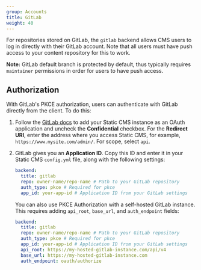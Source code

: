 ```yaml
---
group: Accounts
title: GitLab
weight: 40
---
```

For repositories stored on GitLab, the `gitlab` backend allows CMS users to log in directly with their GitLab account. Note that all users must have push access to your content repository for this to work.

**Note:** GitLab default branch is protected by default, thus typically requires `maintainer` permissions in order for users to have push access.

## Authorization

With GitLab's PKCE authorization, users can authenticate with GitLab directly from the client. To do this:

1. Follow the [GitLab docs](https://docs.gitlab.com/ee/integration/oauth_provider.html#adding-an-application-through-the-profile) to add your Static CMS instance as an OAuth application and uncheck the **Confidential** checkbox. For the **Redirect URI**, enter the address where you access Static CMS, for example, `https://www.mysite.com/admin/`. For scope, select `api`.
2. GitLab gives you an **Application ID**. Copy this ID and enter it in your Static CMS `config.yml` file, along with the following settings:

   ```yaml
   backend:
     title: gitlab
     repo: owner-name/repo-name # Path to your GitLab repository
     auth_type: pkce # Required for pkce
     app_id: your-app-id # Application ID from your GitLab settings
   ```

   You can also use PKCE Authorization with a self-hosted GitLab instance. This requires adding `api_root`, `base_url`, and `auth_endpoint` fields:

   ```yaml
   backend:
     title: gitlab
     repo: owner-name/repo-name # Path to your GitLab repository
     auth_type: pkce # Required for pkce
     app_id: your-app-id # Application ID from your GitLab settings
     api_root: https://my-hosted-gitlab-instance.com/api/v4
     base_url: https://my-hosted-gitlab-instance.com
     auth_endpoint: oauth/authorize
   ```
